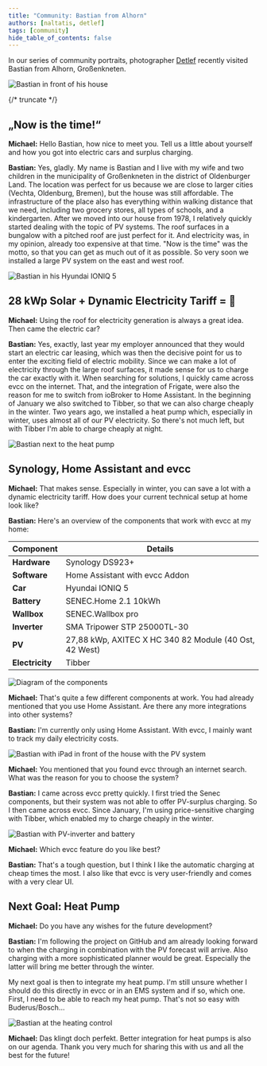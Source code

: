 ```yaml
---
title: "Community: Bastian from Alhorn"
authors: [naltatis, detlef]
tags: [community]
hide_table_of_contents: false
---
```


In our series of community portraits, photographer [Detlef](https://hee.se) recently visited Bastian from Alhorn, Großenkneten.

![Bastian in front of his house](./bastian-vor-haus.webp)

{/* truncate */}

## „Now is the time!“

**Michael:** Hello Bastian, how nice to meet you.
Tell us a little about yourself and how you got into electric cars and surplus charging.

**Bastian:** Yes, gladly.
My name is Bastian and I live with my wife and two children in the municipality of Großenkneten in the district of Oldenburger Land.
The location was perfect for us because we are close to larger cities (Vechta, Oldenburg, Bremen), but the house was still affordable.
The infrastructure of the place also has everything within walking distance that we need, including two grocery stores, all types of schools, and a kindergarten.
After we moved into our house from 1978, I relatively quickly started dealing with the topic of PV systems.
The roof surfaces in a bungalow with a pitched roof are just perfect for it.
And electricity was, in my opinion, already too expensive at that time.
"Now is the time" was the motto, so that you can get as much out of it as possible.
So very soon we installed a large PV system on the east and west roof.

![Bastian in his Hyundai IONIQ 5](./bastian-in-ioniq5.webp)

## 28 kWp Solar + Dynamic Electricity Tariff = 💚

**Michael:** Using the roof for electricity generation is always a great idea.
Then came the electric car?

**Bastian:** Yes, exactly, last year my employer announced that they would start an electric car leasing, which was then the decisive point for us to enter the exciting field of electric mobility.
Since we can make a lot of electricity through the large roof surfaces, it made sense for us to charge the car exactly with it.
When searching for solutions, I quickly came across evcc on the internet.
That, and the integration of Frigate, were also the reason for me to switch from ioBroker to Home Assistant.
In the beginning of January we also switched to Tibber, so that we can also charge cheaply in the winter.
Two years ago, we installed a heat pump which, especially in winter, uses almost all of our PV electricity.
So there's not much left, but with Tibber I'm able to charge cheaply at night.

![Bastian next to the heat pump](./bastian-neben-waermepumpe.webp)

## Synology, Home Assistant and evcc

**Michael:** That makes sense.
Especially in winter, you can save a lot with a dynamic electricity tariff.
How does your current technical setup at home look like?

**Bastian:** Here's an overview of the components that work with evcc at my home:

| **Component** | **Details** |
|----------------|-------------|
| **Hardware**   | Synology DS923+ |
| **Software**   | Home Assistant with evcc Addon |
| **Car**       | Hyundai IONIQ 5 |
| **Battery**   | SENEC.Home 2.1 10kWh |
| **Wallbox**    | SENEC.Wallbox pro |
| **Inverter** | SMA Tripower STP 25000TL-30 |
| **PV**         | 27,88 kWp, AXITEC X HC 340 82 Module (40 Ost, 42 West) |
| **Electricity**      | Tibber |

![Diagram of the components](./bastian-diagram.svg)

**Michael:** That's quite a few different components at work.
You had already mentioned that you use Home Assistant.
Are there any more integrations into other systems?

**Bastian:** I'm currently only using Home Assistant.
With evcc, I mainly want to track my daily electricity costs.

![Bastian with iPad in front of the house with the PV system](./bastian-mit-ipad-vor-pv.webp)

**Michael:** You mentioned that you found evcc through an internet search.
What was the reason for you to choose the system?

**Bastian:** I came across evcc pretty quickly.
I first tried the Senec components, but their system was not able to offer PV-surplus charging.
So I then came across evcc.
Since January, I'm using price-sensitive charging with Tibber, which enabled my to charge cheaply in the winter.

![Bastian with PV-inverter and battery](./bastian-mit-wechselrichter-und-speicher.webp)

**Michael:** Which evcc feature do you like best?

**Bastian:** That's a tough question, but I think I like the automatic charging at cheap times the most.
I also like that evcc is very user-friendly and comes with a very clear UI.

## Next Goal: Heat Pump

**Michael:** Do you have any wishes for the future development?

**Bastian:** I'm following the project on GitHub and am already looking forward to when the charging in combination with the PV forecast will arrive.
Also charging with a more sophisticated planner would be great.
Especially the latter will bring me better through the winter.

My next goal is then to integrate my heat pump.
I'm still unsure whether I should do this directly in evcc or in an EMS system and if so, which one.
First, I need to be able to reach my heat pump.
That's not so easy with Buderus/Bosch…

![Bastian at the heating control](./bastian-an-heizung.webp)

**Michael:** Das klingt doch perfekt.
Better integration for heat pumps is also on our agenda.
Thank you very much for sharing this with us and all the best for the future!

